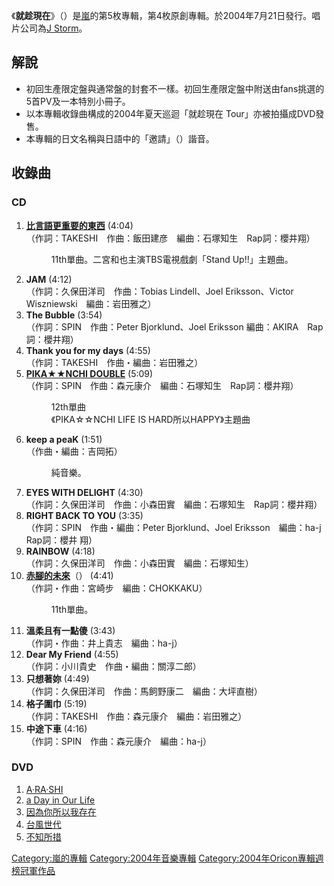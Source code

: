 
{{Infobox Album
| Name = 就趁現在
| Type = [[專輯|專輯]]
| Longtype = 
| Artist = [[嵐|嵐]]
| Cover = 
| Released = 2004年7月21日
| Recorded = 
| Genre = J-POP
| Length = 70分13秒
| Label = [[J_Storm|J Storm]]
| Chart position        = *單週最高排名第1名（[[Oricon|Oricon]]）
| Certification         = *金唱片（[[日本|日本]]）
| Producer = 
| Reviews = 
| Last album = [[HERE_WE_GO!|HERE WE GO!]]<br>2002年
| This album = ''就趁現在''<br>2004年
| Next album = [[5×5_THE_BEST_SELECTION_OF_2002←2004|5×5 THE BEST SELECTION OF 2002←2004]]<br>2004年
}}
《'''就趁現在'''》（{{lang|ja|いざッ、Now}}）是[[嵐|嵐]]的第5枚專輯，第4枚原創專輯。於2004年7月21日發行。唱片公司為[[J_Storm|J Storm]]。

==解說==
*初回生產限定盤與通常盤的封套不一樣。初回生產限定盤中附送由fans挑選的5首PV及一本特別小冊子。
*以本專輯收錄曲構成的2004年夏天巡迴「就趁現在 Tour」亦被拍攝成DVD發售。
*本專輯的日文名稱與日語中的「邀請」（{{lang|ja|いざなう}}）諧音。

==收錄曲==
===CD===
#'''[[赤腳的未來/比言語更重要的東西|比言語更重要的東西]]''' (4:04)<br />（作詞：TAKESHI　作曲：飯田建彦　編曲：石塚知生　Rap詞：櫻井翔）
#:11th單曲。二宮和也主演TBS電視戲劇「Stand Up!!」主題曲。
#'''JAM''' (4:12)<br />（作詞：久保田洋司　作曲：Tobias Lindell、Joel Eriksson、Victor Wiszniewski　編曲：岩田雅之）
#'''The Bubble''' (3:54)<br />（作詞：SPIN　作曲：Peter Bjorklund、Joel Eriksson 編曲：AKIRA　Rap詞：櫻井翔）
#'''Thank you for my days''' (4:55)<br />（作詞：TAKESHI　作曲・編曲：岩田雅之）
#'''[[PIKANCHI_DOUBLE|PIKA★★NCHI DOUBLE]]''' (5:09)<br />（作詞：SPIN　作曲：森元康介　編曲：石塚知生　Rap詞：櫻井翔）
#:12th單曲
#:《PIKA☆☆NCHI LIFE IS HARD所以HAPPY》主題曲
#'''keep a peaK''' (1:51)<br />（作曲・編曲：吉岡拓）
#:純音樂。
#'''EYES WITH DELIGHT''' (4:30)<br />（作詞：久保田洋司　作曲：小森田實　編曲：石塚知生　Rap詞：櫻井翔）
#'''RIGHT BACK TO YOU''' (3:35)<br />（作詞：SPIN　作曲・編曲：Peter Bjorklund、Joel Eriksson　編曲：ha-j　Rap詞：櫻井 翔）
#'''RAINBOW''' (4:18)<br />（作詞：久保田洋司　作曲：小森田實　編曲：石塚知生）
#'''[[赤腳的未來/比言語更重要的東西|赤腳的未來]]'''（{{lang|ja|ハダシの未来}}） (4:41)<br />（作詞・作曲：宮崎步　編曲：CHOKKAKU）
#:11th單曲。
#'''溫柔且有一點傻''' (3:43)<br />（作詞・作曲：井上貴志　編曲：ha-j）
#'''Dear My Friend''' (4:55)<br />（作詞：小川貴史　作曲・編曲：關淳二郎）
#'''只想著妳''' (4:49)<br />（作詞：久保田洋司　作曲：馬飼野康二　編曲：大坪直樹）
#'''格子圍巾''' (5:19)<br />（作詞：TAKESHI　作曲：森元康介　編曲：岩田雅之）
#'''中途下車''' (4:16)<br />（作詞：SPIN　作曲：森元康介　編曲：ha-j）

===DVD===
#[[A·RA·SHI|A·RA·SHI]]
#[[a_Day_in_Our_Life|a Day in Our Life]]
#[[因為你所以我存在|因為你所以我存在]]
#[[颱風世代_-Typhoon_Generation-|台風世代]]
#[[不知所措_(嵐)|不知所措]]

{{嵐}}

{{DEFAULTSORT:Iza, Now!}}
[[Category:嵐的專輯|Category:嵐的專輯]]
[[Category:2004年音樂專輯|Category:2004年音樂專輯]]
[[Category:2004年Oricon專輯週榜冠軍作品|Category:2004年Oricon專輯週榜冠軍作品]]